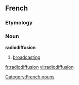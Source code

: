 ==French==
===Etymology===
{{radio-|diffusion}}

===Noun===
'''radiodiffusion'''
#[[broadcasting]]

[[Category:French nouns]]

[[fr:radiodiffusion]]
[[vi:radiodiffusion]]
